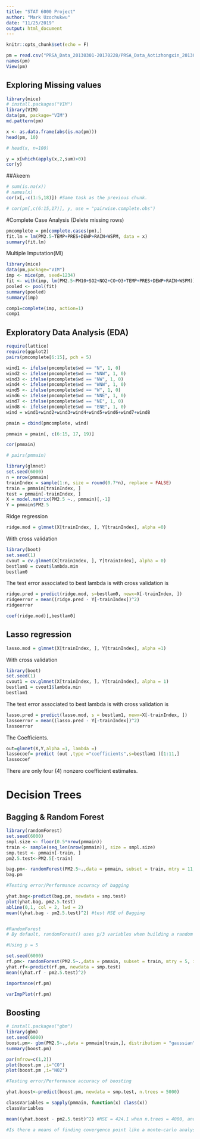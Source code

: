 ```yaml
---
title: "STAT 6000 Project"
author: "Mark Uzochukwu"
date: "11/25/2019"
output: html_document
---
```


```r
knitr::opts_chunk$set(echo = F)
```




```r
pm = read.csv("PRSA_Data_20130301-20170228/PRSA_Data_Aotizhongxin_20130301-20170228.csv", header = T)
names(pm)
View(pm)
```

## Exploring Missing values
```r
library(mice)
# install.packages("VIM")
library(VIM)
data(pm, package="VIM")
md.pattern(pm)
```

```r
x <- as.data.frame(abs(is.na(pm)))
head(pm, 10)
```

```r
# head(x, n=100)
```

```r
y = x[which(apply(x,2,sum)>0)]
cor(y)
```


##Akeem
```r
# sum(is.na(x))
# names(x)
cor(x[,-c(1:5,18)]) #Same task as the previous chunk.
```



```r
# cor(pm[,c(6:15,17)], y, use = "pairwise.complete.obs")
```



#Complete Case Analysis (Delete missing rows)

```r
pmcomplete = pm[complete.cases(pm),]
fit.lm = lm(PM2.5~TEMP+PRES+DEWP+RAIN+WSPM, data = x)
summary(fit.lm)
```

Multiple Imputation(MI)
```r
library(mice)
data(pm,package="VIM")
imp <- mice(pm, seed=1234)
fit <- with(imp, lm(PM2.5~PM10+SO2+NO2+CO+O3+TEMP+PRES+DEWP+RAIN+WSPM))
pooled <- pool(fit)
summary(pooled)
summary(imp)
```
```r
comp1=complete(imp, action=1)
comp1
```





## Exploratory Data Analysis (EDA)
```r
require(lattice)
require(ggplot2)
pairs(pmcomplete[6:15], pch = 5)
```




```r
wind1 <- ifelse(pmcomplete$wd == "N", 1, 0)
wind2 <- ifelse(pmcomplete$wd == "NNW", 1, 0)
wind3 <- ifelse(pmcomplete$wd == "NW", 1, 0)
wind4 <- ifelse(pmcomplete$wd == "WNW", 1, 0)
wind5 <- ifelse(pmcomplete$wd == "W", 1, 0)
wind6 <- ifelse(pmcomplete$wd == "NNE", 1, 0)
wind7 <- ifelse(pmcomplete$wd == "NE", 1, 0)
wind8 <- ifelse(pmcomplete$wd == "ENE", 1, 0)
wind = wind1+wind2+wind3+wind4+wind5+wind6+wind7+wind8
```



```r
pmain = cbind(pmcomplete, wind)
```

```r
pmmain = pmain[, c(6:15, 17, 19)]
```




```r
cor(pmmain)
```




```r
# pairs(pmmain)
```



```r
library(glmnet)
set.seed(6000)
n = nrow(pmmain)
trainIndex = sample(1:n, size = round(0.7*n), replace = FALSE)
train = pmmain[trainIndex, ]
test = pmmain[-trainIndex, ]
X = model.matrix(PM2.5 ~., pmmain)[,-1]
Y = pmmain$PM2.5
```



Ridge regression
```r
ridge.mod = glmnet(X[trainIndex, ], Y[trainIndex], alpha =0)
```

With cross validation
```r
library(boot)
set.seed(1)
cvout = cv.glmnet(X[trainIndex, ], Y[trainIndex], alpha = 0)
bestlam0 = cvout$lambda.min
bestlam0
```
The test error associated to best lambda is with cross validation is
```r
ridge.pred = predict(ridge.mod, s=bestlam0, newx=X[-trainIndex, ])
ridgeerror = mean((ridge.pred - Y[-trainIndex])^2)
ridgeerror
```

```r
coef(ridge.mod)[,bestlam0]
```



## Lasso regression
```r
lasso.mod = glmnet(X[trainIndex, ], Y[trainIndex], alpha =1)
```

With cross validation
```r
library(boot)
set.seed(1)
cvout1 = cv.glmnet(X[trainIndex, ], Y[trainIndex], alpha = 1)
bestlam1 = cvout1$lambda.min
bestlam1
```
The test error associated to best lambda is with cross validation is
```r
lasso.pred = predict(lasso.mod, s = bestlam1, newx=X[-trainIndex, ])
lassoerror = mean((lasso.pred - Y[-trainIndex])^2)
lassoerror
```

The Coefficients.

```r
out=glmnet(X,Y,alpha =1, lambda =)
lassocoef= predict (out ,type ="coefficients",s=bestlam1 )[1:11,]
lassocoef
```

There are only four (4) nonzero coefficient estimates.


# Decision Trees

## Bagging & Random Forest

```r
library(randomForest)
set.seed(6000)
smpl.size <- floor(0.5*nrow(pmmain))
train <- sample(seq_len(nrow(pmmain)), size = smpl.size)
smp.test <- pmmain[-train, ]
pm2.5.test<-PM2.5[-train]

bag.pm<- randomForest(PM2.5~.,data = pmmain, subset = train, mtry = 11, importance = TRUE) #m=p
bag.pm

#Testing error/Performance accuracy of bagging

yhat.bag<-predict(bag.pm, newdata = smp.test)
plot(yhat.bag, pm2.5.test)
abline(0,1, col = 2, lwd = 2)
mean((yhat.bag - pm2.5.test)^2) #test MSE of Bagging


#RandomForest
# By default, randomForest() uses p/3 variables when building a random forest of regression trees, and √p variables when building a random forest of classiﬁcation trees. 

#Using p = 5

set.seed(6000)
rf.pm<- randomForest(PM2.5~.,data = pmmain, subset = train, mtry = 5, importance = TRUE) 
yhat.rf<-predict(rf.pm, newdata = smp.test)
mean((yhat.rf - pm2.5.test)^2)

importance(rf.pm)

varImpPlot(rf.pm)
```

## Boosting

```r
# install.packages("gbm")
library(gbm)
set.seed(6000)
boost.pm<- gbm(PM2.5~.,data = pmmain[train,], distribution = "gaussian", n.trees = 5000, interaction.depth = 4)
summary(boost.pm)

par(mfrow=c(1,2))
plot(boost.pm ,i="CO")
plot(boost.pm ,i="NO2")

#Testing error/Performance accuracy of boosting

yhat.boost<-predict(boost.pm, newdata = smp.test, n.trees = 5000)

classVariables = sapply(pmmain, function(x) class(x))
classVariables

mean((yhat.boost - pm2.5.test)^2) #MSE = 424.1 when n.trees = 4000, and MSE= 423.3 when n.trees = 5000.

#Is there a means of finding covergence point like a monte-carlo analysis?

```





